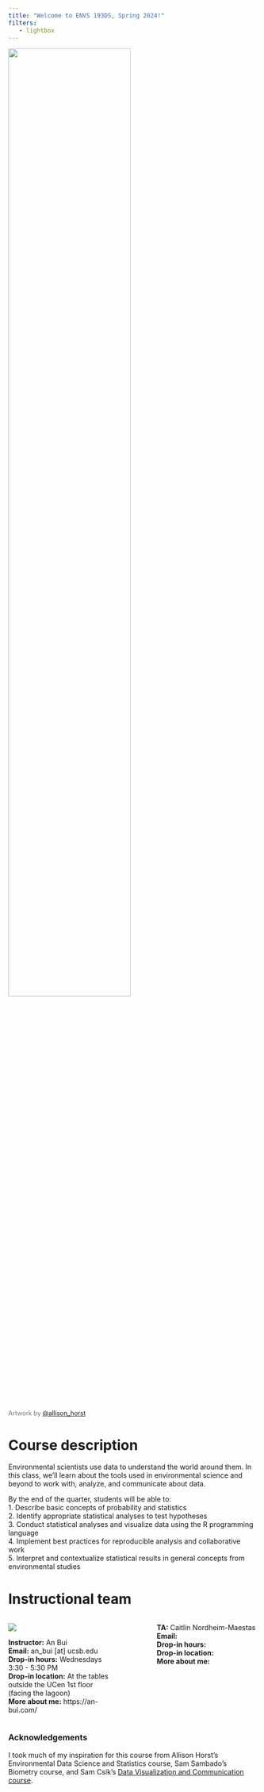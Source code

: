 ```yaml
---
title: "Welcome to ENVS 193DS, Spring 2024!"
filters:
   - lightbox
---
```

    
![](images/ef5356a8-a9ee-4a54-9b62-7e1c4cb9f723.png){fig-alt="Two fuzzy monsters standing side-by-side outside of a door frame through which is a magical wonderland of different R communities, with a “mind blown” rainbow coming out of the one closest to the door. A welcome mat says “Welcome.”." fig-align="center" width="70%" .lightbox}

::: {style="font-size: 90%; color: #787878;"}

Artwork by [@allison_horst](https://allisonhorst.com/)

:::

# Course description

Environmental scientists use data to understand the world around them. In this class, we'll learn about the tools used in environmental science and beyond to work with, analyze, and communicate about data. 

By the end of the quarter, students will be able to:  
1. Describe basic concepts of probability and statistics  
2. Identify appropriate statistical analyses to test hypotheses    
3. Conduct statistical analyses and visualize data using the R programming language  
4. Implement best practices for reproducible analysis and collaborative work  
5. Interpret and contextualize statistical results in general concepts from environmental studies  

# Instructional team

:::: {.columns}

::: {.column width="40%"}

![](images/headshot-square.JPG)

**Instructor:** An Bui  
**Email:** an_bui [at] ucsb.edu  
**Drop-in hours:** Wednesdays 3:30 - 5:30 PM  
**Drop-in location:** At the tables outside the UCen 1st floor (facing the lagoon)  
**More about me:** https://an-bui.com/  
:::

::: {.column width="10%"}
<!-- empty column to create gap -->
:::

::: {.column width="40%"}
**TA:** Caitlin Nordheim-Maestas  
**Email:**  
**Drop-in hours:**   
**Drop-in location:**   
**More about me:**   
:::

::::

### Acknowledgements

I took much of my inspiration for this course from Allison Horst's Environmental Data Science and Statistics course, Sam Sambado's Biometry course, and Sam Csik's [Data Visualization and Communication course](https://samanthacsik.github.io/EDS-240-data-viz/).





